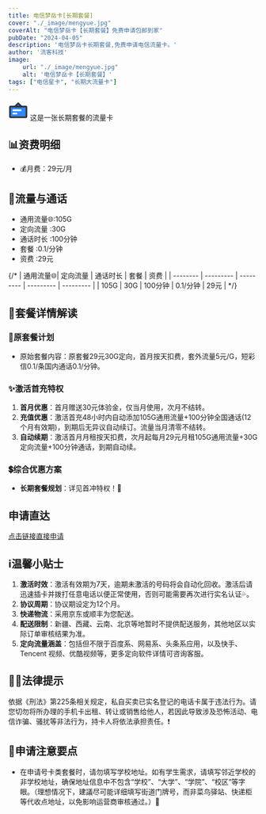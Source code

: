 ```yaml
---
title: 电信梦岳卡[长期套餐]
cover: "./_image/mengyue.jpg"
coverAlt: "电信梦岳卡【长期套餐】免费申请包邮到家"
pubDate: "2024-04-05"
description: '电信梦岳卡长期套餐,免费申请电信流量卡。'
author: '流客科技'
image:
    url: "./_image/mengyue.jpg"
    alt: '电信梦岳卡【长期套餐】'
tags: ["电信星卡", "长期大流量卡"]
---
```



<div class="bg-yellow-500 rounded-lg p-1 text-xl flex justify-start items-center pl-5 gap-3 my-5">
    <svg width="40" height="40" viewBox="0 0 48 48" fill="none" xmlns="http://www.w3.org/2000/svg"><rect x="4" y="15" width="40" height="26" rx="2" fill="#2F88FF" stroke="#333" stroke-width="4" stroke-linejoin="round"/><path d="M24 7L16 15H32L24 7Z" fill="#2F88FF" stroke="#333" stroke-width="4" stroke-linecap="round" stroke-linejoin="round"/><path d="M12 24H30" stroke="#FFF" stroke-width="4" stroke-linecap="round" stroke-linejoin="round"/><path d="M12 32H20" stroke="#FFF" stroke-width="4" stroke-linecap="round" stroke-linejoin="round"/></svg>
    <span>这是一张长期套餐的流量卡</span>
</div>


## 📊资费明细

- 💰月费：29元/月

## 🚀流量与通话

* 通用流量🌐:105G  
* 定向流量 :30G  
* 通话时长 :100分钟
* 套餐 :0.1/分钟
* 资费 :29元 

{/* | 通用流量🌐|  定向流量 | 通话时长 |     套餐   |     资费    |
| --------  |  --------- | --------- | --------- | ---------  |
|   105G   |      30G    |   100分钟   |  0.1/分钟 |    29元    | */}


## 🎁套餐详情解读
### 📡原套餐计划
- 原始套餐内容：原套餐29元30G定向，首月按天扣费，套外流量5元/G，短彩信0.1/条国内通话0.1/分钟。

### ✨激活首充特权
1. **首月优惠**：首月赠送30元体验金，仅当月使用，次月不结转。
2. **充值优惠**：激活首充48小时内自动添加105G通用流量+100分钟全国通话(12个月有效期)，到期后无异议自动续订。流量当月清零不结转。
3. **自动续期**：激活首月月租按天扣费，次月起每月29元月租105G通用流量+30G定向流量+100分钟通话，到期自动续。

### 💲综合优惠方案
- **长期套餐规划**：详见首冲特权！🎈

## 申请直达
[点击链接直接申请](https://haokawx.lot-ml.com/h5order/index?pudiD=542&userid=108186)

## ℹ️温馨小贴士
1. **激活时效**：激活有效期为7天，逾期未激活的号码将会自动化回收。激活后请迅速插卡并拨打任意电话以便正常使用，否则可能需要再次进行实名认证💦。
2. **协议周期**：协议期设定为12个月。
3. **快递物流**：采用京东或顺丰为您配送。
4. **配送限制**：新疆、西藏、云南、北京等地暂时不提供配送服务，其他地区以实际订单审核结果为准。
5. **定向流量涵盖**：包括但不限于百度系、网易系、头条系应用，以及快手、 Tencent 视频、优酷视频等，更多定向软件详情可咨询客服。

## 👮‍♂️法律提示
依据《刑法》第225条相关规定，私自买卖已实名登记的电话卡属于违法行为。请您切勿将所办理的手机卡出租、转让或销售给他人，若因此导致涉及恐怖活动、电信诈骗、骚扰等非法行为，持卡人将依法承担责任。❗️

## 📝申请注意要点
- 在申请号卡类套餐时，请勿填写学校地址。如有学生需求，请填写邻近学校的非学校地址，确保地址信息中不包含“学校”、“大学”、“学院”、“校区”等字眼。（理想情况下，建議尽可能详细填写街道门牌号，而非菜鸟驿站、快递柜等代收点地址，以免影响运营商审核通过。）📍

